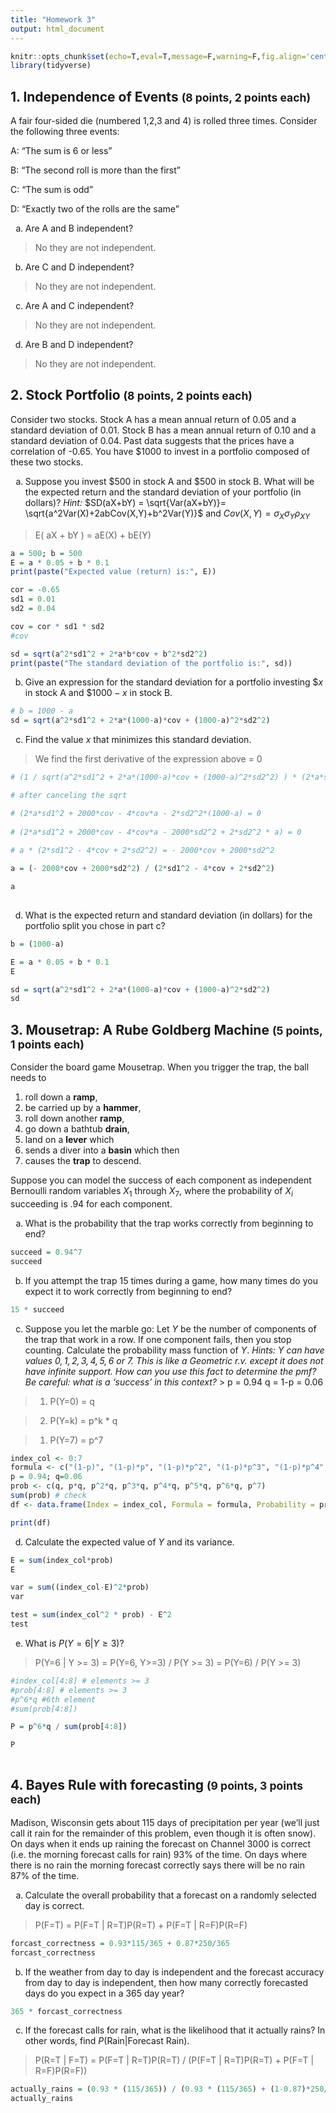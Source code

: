 ```yaml
---
title: "Homework 3"
output: html_document
---
```


```r
knitr::opts_chunk$set(echo=T,eval=T,message=F,warning=F,fig.align='center')
library(tidyverse)
```

## 1. Independence of Events <small>(8 points, 2 points each)</small>

A fair four-sided die (numbered 1,2,3 and 4) is rolled three times. Consider the following three events:

A: "The sum is 6 or less"

B: "The second roll is more than the first"

C: "The sum is odd"

D: "Exactly two of the rolls are the same"

a. Are A and B independent?

> No they are not independent.

b. Are C and D independent?

> No they are not independent.

c. Are A and C independent?

> No they are not independent.

d. Are B and D independent?

> No they are not independent.


## 2. Stock Portfolio <small>(8 points, 2 points each)</small>

Consider two stocks. Stock A has a mean annual return of 0.05 and a standard deviation of 0.01. Stock B has a mean annual return of 0.10 and a standard deviation of 0.04. Past data suggests that the prices have a correlation of -0.65.
You have \$1000 to invest in a portfolio composed of these two stocks. 

a. Suppose you invest \$500 in stock A and \$500 in stock B. What will be the expected return and the standard deviation of your portfolio (in dollars)? 
*Hint:* $SD(aX+bY) = \sqrt{Var(aX+bY)}= \sqrt{a^2Var(X)+2abCov(X,Y)+b^2Var(Y)}$ and $Cov(X,Y)=\sigma_X \sigma_Y \rho_{XY}$

> E( aX + bY ) = aE(X) + bE(Y) 

```r
a = 500; b = 500
E = a * 0.05 + b * 0.1
print(paste("Expected value (return) is:", E))

cor = -0.65
sd1 = 0.01
sd2 = 0.04

cov = cor * sd1 * sd2
#cov

sd = sqrt(a^2*sd1^2 + 2*a*b*cov + b^2*sd2^2)
print(paste("The standard deviation of the portfolio is:", sd))

```


b. Give an expression for the standard deviation for a portfolio investing $\$x$ in stock A and $\$1000-x$ in stock B. 

```r
# b = 1000 - a
sd = sqrt(a^2*sd1^2 + 2*a*(1000-a)*cov + (1000-a)^2*sd2^2)

```

c. Find the value $x$ that minimizes this standard deviation. 

> We find the first derivative of the expression above = 0 

```r
# (1 / sqrt(a^2*sd1^2 + 2*a*(1000-a)*cov + (1000-a)^2*sd2^2) ) * (2*a*sd1^2 + 2000*cov - 2*cov*a - 2*sd2^2*(1000-a)) = 0

```

```r
# after canceling the sqrt

# (2*a*sd1^2 + 2000*cov - 4*cov*a - 2*sd2^2*(1000-a) = 0
 
# (2*a*sd1^2 + 2000*cov - 4*cov*a - 2000*sd2^2 + 2*sd2^2 * a) = 0
  
# a * (2*sd1^2 - 4*cov + 2*sd2^2) = - 2000*cov + 2000*sd2^2

a = (- 2000*cov + 2000*sd2^2) / (2*sd1^2 - 4*cov + 2*sd2^2)

a
    

```

d. What is the expected return and standard deviation (in dollars) for the portfolio split you chose in part c?

```r
b = (1000-a)

E = a * 0.05 + b * 0.1
E

sd = sqrt(a^2*sd1^2 + 2*a*(1000-a)*cov + (1000-a)^2*sd2^2)
sd

```


## 3. Mousetrap: A Rube Goldberg Machine  <small>(5 points, 1 points each)</small>

Consider the board game Mousetrap. When you trigger the trap, the ball needs to 

1. roll down a **ramp**,
2. be carried up by a **hammer**,
3. roll  down another **ramp**,
4. go down a bathtub **drain**,
5. land on a **lever** which
6. sends a diver into a **basin** which then
7. causes the **trap** to descend.

Suppose you can model the success of each component as independent Bernoulli random variables $X_1$ through $X_7$, where the probability of $X_i$ succeeding is $.94$ for each component. 

a. What is the probability that the trap works correctly from beginning to end?

```r
succeed = 0.94^7
succeed
```


b. If you attempt the trap 15 times during a game, how many times do you expect it to work correctly from beginning to end?

```r
15 * succeed
```


c. Suppose you let the marble go: Let $Y$ be the number of components of the trap that work in a row. If one component fails, then you stop counting. Calculate the probability mass function of $Y$. *Hints: $Y$ can have values $0, 1, 2, 3, 4, 5, 6$ or $7$. This is like a Geometric r.v. except it does not have infinite support. How can you use this fact to determine the pmf? Be careful: what is a 'success' in this context?*
> p = 0.94 q = 1-p = 0.06

> 1. P(Y=0) = q

> 2. P(Y=k) = p^k * q

> 1. P(Y=7) = p^7

```r
index_col <- 0:7 
formula <- c("(1-p)", "(1-p)*p", "(1-p)*p^2", "(1-p)*p^3", "(1-p)*p^4", "(1-p)*p^5", "(1-p)*p^6", "p^7")  
p = 0.94; q=0.06
prob <- c(q, p*q, p^2*q, p^3*q, p^4*q, p^5*q, p^6*q, p^7)
sum(prob) # check
df <- data.frame(Index = index_col, Formula = formula, Probability = prob)

print(df)

```


d. Calculate the expected value of $Y$ and its variance. 

```r

E = sum(index_col*prob)
E

var = sum((index_col-E)^2*prob)
var

test = sum(index_col^2 * prob) - E^2
test

```


e. What is $P(Y = 6 | Y \geq 3)$?

> P(Y=6 | Y >= 3) = P(Y=6, Y>=3) / P(Y >= 3) = P(Y=6) / P(Y >= 3)

```r

#index_col[4:8] # elements >= 3
#prob[4:8] # elements >= 3
#p^6*q #6th element
#sum(prob[4:8])

P = p^6*q / sum(prob[4:8])

P
  
```


## 4. Bayes Rule with forecasting <small>(9 points, 3 points each)</small>

Madison, Wisconsin gets about 115 days of precipitation per year (we'll just call it rain for the remainder of this problem, even though it is often snow). On days when it ends up raining the forecast on Channel 3000 is correct (i.e. the morning forecast calls for rain) 93% of the time. On days where there is no rain the morning forecast correctly says there will be no rain 87% of the time. 

a. Calculate the overall probability that a forecast on a randomly selected day is correct.

> P(F=T) = P(F=T | R=T)P(R=T) + P(F=T | R=F)P(R=F) 

```r
forcast_correctness = 0.93*115/365 + 0.87*250/365
forcast_correctness
```


b. If the weather from day to day is independent and the forecast accuracy from day to day is independent, then how many correctly forecasted days do you expect in a 365 day year? 

```r

365 * forcast_correctness

```


c. If the forecast calls for rain, what is the likelihood that it actually rains? In other words, find $P(\text{Rain} | \text{Forecast Rain})$.

> P(R=T | F=T) = P(F=T | R=T)P(R=T) / (P(F=T | R=T)P(R=T) + P(F=T | R=F)P(R=F))

```r

actually_rains = (0.93 * (115/365)) / (0.93 * (115/365) + (1-0.87)*250/365)
actually_rains


```

